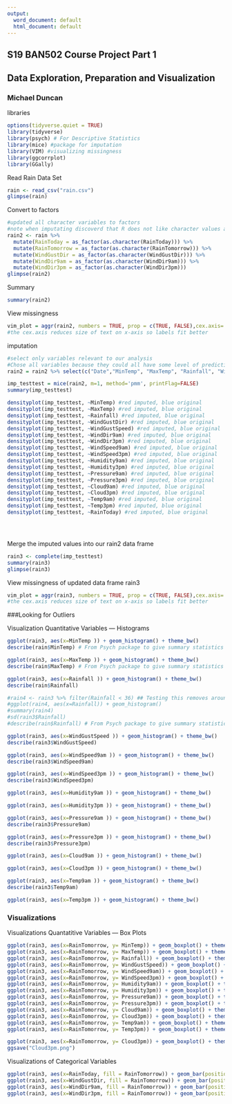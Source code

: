 ---
output:
  word_document: default
  html_document: default
---


## S19 BAN502 Course Project Part 1 
## Data Exploration, Preparation and Visualization
### Michael Duncan


libraries
```{r}
options(tidyverse.quiet = TRUE)
library(tidyverse)
library(psych) # For Descriptive Statistics
library(mice) #package for imputation
library(VIM) #visualizing missingness
library(ggcorrplot)
library(GGally)
```
Read Rain Data Set
```{r}
rain <- read_csv("rain.csv")
glimpse(rain)

```

Convert to factors
```{r}
#updated all character variables to factors
#note when imputating discoverd that R does not like character values at all. 
rain2 <- rain %>%
  mutate(RainToday = as_factor(as.character(RainToday))) %>%
  mutate(RainTomorrow = as_factor(as.character(RainTomorrow))) %>%
  mutate(WindGustDir = as_factor(as.character(WindGustDir))) %>%
  mutate(WindDir9am = as_factor(as.character(WindDir9am))) %>%
  mutate(WindDir3pm = as_factor(as.character(WindDir3pm)))
glimpse(rain2)
```

Summary
```{r}
summary(rain2)
```

View missingness  
```{r}
vim_plot = aggr(rain2, numbers = TRUE, prop = c(TRUE, FALSE),cex.axis=.7)
#the cex.axis reduces size of text on x-axis so labels fit better
```

imputation  
```{r}
#select only variables relevant to our analysis
#Chose all variables because they could all have some level of predictive power
rain2 = rain2 %>% select(c("Date","MinTemp", "MaxTemp", "Rainfall", "WindGustDir", "WindGustSpeed", "WindDir9am", "WindDir3pm", "WindSpeed9am", "WindSpeed3pm", "Humidity9am", "Humidity3pm","Pressure9am", "Pressure3pm", "Cloud9am", "Cloud3pm", "Temp9am", "Temp3pm", "RainToday", "RainTomorrow"))

imp_testtest = mice(rain2, m=1, method='pmm', printFlag=FALSE)
summary(imp_testtest)
```


```{r}
densityplot(imp_testtest, ~MinTemp) #red imputed, blue original
densityplot(imp_testtest, ~MaxTemp) #red imputed, blue original
densityplot(imp_testtest, ~Rainfall) #red imputed, blue original
densityplot(imp_testtest, ~WindGustDir) #red imputed, blue original
densityplot(imp_testtest, ~WindGustSpeed) #red imputed, blue original
densityplot(imp_testtest, ~WindDir9am) #red imputed, blue original
densityplot(imp_testtest, ~WindDir3pm) #red imputed, blue original
densityplot(imp_testtest, ~WindSpeed9am) #red imputed, blue original
densityplot(imp_testtest, ~WindSpeed3pm) #red imputed, blue original
densityplot(imp_testtest, ~Humidity9am) #red imputed, blue original
densityplot(imp_testtest, ~Humidity3pm) #red imputed, blue original
densityplot(imp_testtest, ~Pressure9am) #red imputed, blue original
densityplot(imp_testtest, ~Pressure3pm) #red imputed, blue original
densityplot(imp_testtest, ~Cloud9am) #red imputed, blue original
densityplot(imp_testtest, ~Cloud3pm) #red imputed, blue original
densityplot(imp_testtest, ~Temp9am) #red imputed, blue original
densityplot(imp_testtest, ~Temp3pm) #red imputed, blue original
densityplot(imp_testtest, ~RainToday) #red imputed, blue original





```
Merge the imputed values into our rain2 data frame  
```{r}
rain3 <- complete(imp_testtest) 
summary(rain3)
glimpse(rain3)
```

View missingness  of updated data frame rain3
```{r}
vim_plot = aggr(rain3, numbers = TRUE, prop = c(TRUE, FALSE),cex.axis=.7)
#the cex.axis reduces size of text on x-axis so labels fit better
```



###Looking for Outliers

Visualization Quantitative Variables --- Histograms
```{r}
ggplot(rain3, aes(x=MinTemp )) + geom_histogram() + theme_bw()
describe(rain$MinTemp) # From Psych package to give summary statistics
```

```{r}
ggplot(rain3, aes(x=MaxTemp )) + geom_histogram() + theme_bw()
describe(rain$MaxTemp) # From Psych package to give summary statistics
```


```{r}
ggplot(rain3, aes(x=Rainfall )) + geom_histogram() + theme_bw()
describe(rain$Rainfall)
```

```{r}
#rain4 <- rain3 %>% filter(Rainfall < 36) ## Testing this removes aroun 1.1% of the data This is 3 SDev of the mean
#ggplot(rain4, aes(x=Rainfall)) + geom_histogram()
#summary(rain4)
#sd(rain3$Rainfall)
#describe(rain$Rainfall) # From Psych package to give summary statistics
```





```{r}
ggplot(rain3, aes(x=WindGustSpeed )) + geom_histogram() + theme_bw()
describe(rain3$WindGustSpeed)
```

```{r}
ggplot(rain3, aes(x=WindSpeed9am )) + geom_histogram() + theme_bw()
describe(rain3$WindSpeed9am)
```

```{r}
ggplot(rain3, aes(x=WindSpeed3pm )) + geom_histogram() + theme_bw()
describe(rain3$WindSpeed3pm)
```

```{r}
ggplot(rain3, aes(x=Humidity9am )) + geom_histogram() + theme_bw()

```

```{r}
ggplot(rain3, aes(x=Humidity3pm )) + geom_histogram() + theme_bw()

```

```{r}
ggplot(rain3, aes(x=Pressure9am )) + geom_histogram() + theme_bw()
describe(rain3$Pressure9am)
```

```{r}
ggplot(rain3, aes(x=Pressure3pm )) + geom_histogram() + theme_bw()
describe(rain3$Pressure3pm)
```

```{r}
ggplot(rain3, aes(x=Cloud9am )) + geom_histogram() + theme_bw()

```

```{r}
ggplot(rain3, aes(x=Cloud3pm )) + geom_histogram() + theme_bw()

```

```{r}
ggplot(rain3, aes(x=Temp9am )) + geom_histogram() + theme_bw()
describe(rain3$Temp9am)
```

```{r}
ggplot(rain3, aes(x=Temp3pm )) + geom_histogram() + theme_bw()
```

### Visualizations

Visualizations Quantatitive Variables --- Box Plots
```{r}
ggplot(rain3, aes(x=RainTomorrow, y= MinTemp)) + geom_boxplot() + theme_bw()
ggplot(rain3, aes(x=RainTomorrow, y= MaxTemp)) + geom_boxplot() + theme_bw()
ggplot(rain3, aes(x=RainTomorrow, y= Rainfall)) + geom_boxplot() + theme_bw()
ggplot(rain3, aes(x=RainTomorrow, y= WindGustSpeed)) + geom_boxplot() + theme_bw()
ggplot(rain3, aes(x=RainTomorrow, y= WindSpeed9am)) + geom_boxplot() + theme_bw()
ggplot(rain3, aes(x=RainTomorrow, y= WindSpeed3pm)) + geom_boxplot() + theme_bw()
ggplot(rain3, aes(x=RainTomorrow, y= Humidity9am)) + geom_boxplot() + theme_bw()
ggplot(rain3, aes(x=RainTomorrow, y= Humidity3pm)) + geom_boxplot() + theme_bw()
ggplot(rain3, aes(x=RainTomorrow, y= Pressure9am)) + geom_boxplot() + theme_bw()
ggplot(rain3, aes(x=RainTomorrow, y= Pressure3pm)) + geom_boxplot() + theme_bw()
ggplot(rain3, aes(x=RainTomorrow, y= Cloud9am)) + geom_boxplot() + theme_bw()
ggplot(rain3, aes(x=RainTomorrow, y= Cloud3pm)) + geom_boxplot() + theme_bw()
ggplot(rain3, aes(x=RainTomorrow, y= Temp9am)) + geom_boxplot() + theme_bw()
ggplot(rain3, aes(x=RainTomorrow, y= Temp3pm)) + geom_boxplot() + theme_bw()


```

```{r}
ggplot(rain3, aes(x=RainTomorrow, y= Cloud3pm)) + geom_boxplot() + theme_bw()
ggsave("Cloud3pm.png")
```




Visualizations of Categorical Variables
```{r}
ggplot(rain3, aes(x=RainToday, fill = RainTomorrow)) + geom_bar(position ="fill") + theme_bw()
ggplot(rain3, aes(x=WindGustDir, fill = RainTomorrow)) + geom_bar(position ="fill") + theme_bw()
ggplot(rain3, aes(x=WindDir9am, fill = RainTomorrow)) + geom_bar(position ="fill") + theme_bw()
ggplot(rain3, aes(x=WindDir3pm, fill = RainTomorrow)) + geom_bar(position ="fill") + theme_bw()
```





